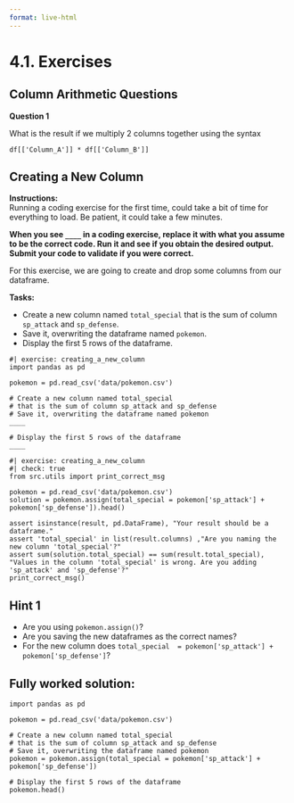 ```yaml
---
format: live-html
---
```


<script src='../../src/quiz.js'></script>

# 4.1. Exercises

## Column Arithmetic Questions

**Question 1**

What is the result if we multiply 2 columns together using the syntax

```
df[['Column_A']] * df[['Column_B']]
```

<div id='mcq1'></div>
<script>
    generateQuiz(
        'mcq1',
        '',
        '',
        {
        'A new column in our dataframe with each column value multiplied together for each row.': 'Take care of the syntax being used. Are we using <code>.assign()</code> and the correct number of square brackets?',
        'A single column with each column value multiplied together for each row.': 'You may want to look over this before moving forward.  Are we using the correct number of square brackets?',
        'A dataframe containing 2 new columns with <code>NaN</code> values': 'Good job!',
        },
        'A dataframe containing 2 new columns with <code>NaN</code> values',
    );
</script>

<div id='mcq2'></div>
<script>
    generateQuiz(
        'mcq2',
        'Question 2',
        'What is the correct syntax to multiply <code>Column_A</code> and <code>Column_B</code> from dataframe <code>df</code> and save it as a new column named <code>new_column</code>?',
        {
        '<code>df = df.assign(\'new_column\'=df[\'Column_A\'] * df[\'Column_B\'])</code></code>': 'Do you need to put your new column name in between quotations?',
        '<code>df = df.assign(new_column=df[\'Column_A\'] * df[\'Column_B\'])</code>': 'You must have been paying attention.',
        '<code>df = df.assign[new_column=df(\'Column_A\') * df(\'Column_B\')]</code>': 'Are you sure that you are using the correct parentheses for this?',
        },
        '<code>df = df.assign(new_column=df[\'Column_A\'] * df[\'Column_B\'])</code>',
    );
</script>


## Creating a New Column

**Instructions:**    
Running a coding exercise for the first time, could take a bit of time for everything to load.  Be patient, it could take a few minutes. 

**When you see `____` in a coding exercise, replace it with what you assume to be the correct code.  Run it and see if you obtain the desired output.  Submit your code to validate if you were correct.**

For this exercise, we are going to create and drop some columns from our dataframe. 

**Tasks:**

- Create a new column named `total_special` that is the sum of column `sp_attack` and `sp_defense`.
- Save it, overwriting the dataframe named `pokemon`.
- Display the first 5 rows of the dataframe.

```pyodide
#| exercise: creating_a_new_column
import pandas as pd

pokemon = pd.read_csv('data/pokemon.csv')

# Create a new column named total_special 
# that is the sum of column sp_attack and sp_defense
# Save it, overwriting the dataframe named pokemon
____

# Display the first 5 rows of the dataframe
____
```

```pyodide
#| exercise: creating_a_new_column
#| check: true
from src.utils import print_correct_msg

pokemon = pd.read_csv('data/pokemon.csv')
solution = pokemon.assign(total_special = pokemon['sp_attack'] + pokemon['sp_defense']).head()

assert isinstance(result, pd.DataFrame), "Your result should be a dataframe."
assert 'total_special' in list(result.columns) ,"Are you naming the new column 'total_special'?"
assert sum(solution.total_special) == sum(result.total_special), "Values in the column 'total_special' is wrong. Are you adding 'sp_attack' and 'sp_defense'?"
print_correct_msg()
```

:::: { .hint exercise="creating_a_new_column"}
::: { .callout-note collapse="false"}

## Hint 1

- Are you using `pokemon.assign()`?
- Are you saving the new dataframes as the correct names?
- For the new column does `total_special  = pokemon['sp_attack'] + pokemon['sp_defense']`?

:::
::::

:::: { .solution exercise="creating_a_new_column" }
::: { .callout-tip collapse="false"}

## Fully worked solution:

```pyodide
import pandas as pd

pokemon = pd.read_csv('data/pokemon.csv')

# Create a new column named total_special 
# that is the sum of column sp_attack and sp_defense
# Save it, overwriting the dataframe named pokemon
pokemon = pokemon.assign(total_special = pokemon['sp_attack'] + pokemon['sp_defense'])

# Display the first 5 rows of the dataframe
pokemon.head()
```

:::
::::
